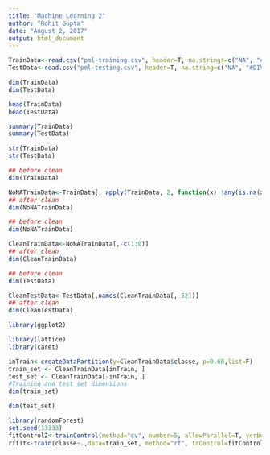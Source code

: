 ---
title: "Machine Learning 2"
author: "Rohit Gupta"
date: "August 2, 2017"
output: html_document
---

```{r }
TrainData<-read.csv("pml-training.csv", header=T, na.strings=c("NA", "#DIV/0!"))
TestData<-read.csv("pml-testing.csv", header=T, na.string=c("NA", "#DIV/0!"))

dim(TrainData)
dim(TestData)

head(TrainData)
head(TestData)

summary(TrainData)
summary(TestData)

str(TrainData)
str(TestData)

## before clean
dim(TrainData)

NoNATrainData<-TrainData[, apply(TrainData, 2, function(x) !any(is.na(x)))] 
## after clean
dim(NoNATrainData)

## before clean
dim(NoNATrainData)

CleanTrainData<-NoNATrainData[,-c(1:8)]
## after clean
dim(CleanTrainData)

## before clean
dim(TestData)

CleanTestData<-TestData[,names(CleanTrainData[,-52])]
## after clean
dim(CleanTestData)

library(ggplot2)

library(lattice)
library(caret)

inTrain<-createDataPartition(y=CleanTrainData$classe, p=0.60,list=F)
train_set <- CleanTrainData[inTrain, ]
test_set <- CleanTrainData[-inTrain, ]
#Training and test set dimensions
dim(train_set)

dim(test_set)
```

```{r }
library(randomForest)
set.seed(13333)
fitControl2<-trainControl(method="cv", number=5, allowParallel=T, verbose=T)
rffit<-train(classe~.,data=train_set, method="rf", trControl=fitControl2, verbose=F)
```

